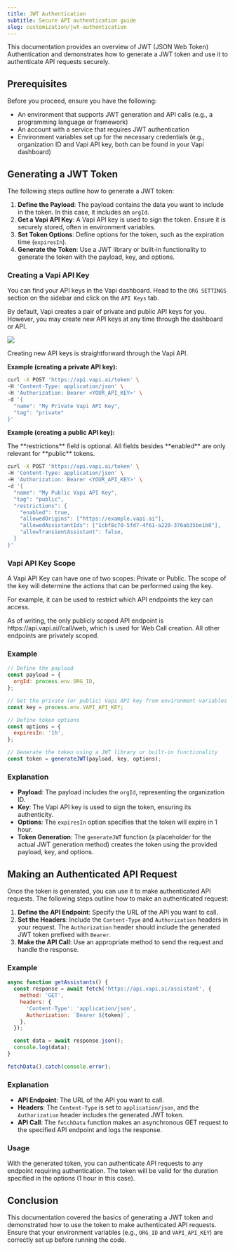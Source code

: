```yaml
---
title: JWT Authentication
subtitle: Secure API authentication guide
slug: customization/jwt-authentication
---
```


This documentation provides an overview of JWT (JSON Web Token) Authentication and demonstrates how to generate a JWT token and use it to authenticate API requests securely.

## Prerequisites

Before you proceed, ensure you have the following:

- An environment that supports JWT generation and API calls (e.g., a programming language or framework)
- An account with a service that requires JWT authentication
- Environment variables set up for the necessary credentials (e.g., organization ID and Vapi API key, both can be found in your Vapi dashboard)

## Generating a JWT Token

The following steps outline how to generate a JWT token:

1. **Define the Payload**: The payload contains the data you want to include in the token. In this case, it includes an `orgId`.
2. **Get a Vapi API Key**: A Vapi API key is used to sign the token. Ensure it is securely stored, often in environment variables.
3. **Set Token Options**: Define options for the token, such as the expiration time (`expiresIn`).
4. **Generate the Token**: Use a JWT library or built-in functionality to generate the token with the payload, key, and options.

### Creating a Vapi API Key

You can find your API keys in the Vapi dashboard. Head to the `ORG SETTINGS` section on the sidebar and click on the `API Keys` tab.

By default, Vapi creates a pair of private and public API keys for you. However, you may create new API keys at any time through the dashboard or API.

<Frame>
  <img src="../static/images/quickstart/dashboard/vapi-api-keys-tab.png" />
</Frame>

Creating new API keys is straightforward through the Vapi API.

**Example (creating a private API key):**

```bash
curl -X POST 'https://api.vapi.ai/token' \
-H 'Content-Type: application/json' \
-H 'Authorization: Bearer <YOUR_API_KEY>' \
-d '{
  "name": "My Private Vapi API Key",
  "tag": "private"
}'
```

**Example (creating a public API key):**

<Note>
  The **restrictions** field is optional. All fields besides **enabled** are only relevant for **public**  tokens.
</Note>

```bash
curl -X POST 'https://api.vapi.ai/token' \
-H 'Content-Type: application/json' \
-H 'Authorization: Bearer <YOUR_API_KEY>' \
-d '{
  "name": "My Public Vapi API Key",
  "tag": "public",
  "restrictions": {
    "enabled": true,
    "allowedOrigins": ["https://example.vapi.ai"],
    "allowedAssistantIds": ["1cbf8c70-5fd7-4f61-a220-376ab35be1b0"],
    "allowTransientAssistant": false,
  }
}'
```

### Vapi API Key Scope

A Vapi API Key can have one of two scopes: Private or Public. The scope of the key will determine the actions that can be performed using the key. 

For example, it can be used to restrict which API endpoints the key can access.

<Note>
  As of writing, the only publicly scoped API endpoint is https://api.vapi.ai//call/web, which is used for Web Call creation. All other endpoints are privately scoped.
</Note>

### Example

```js
// Define the payload
const payload = {
  orgId: process.env.ORG_ID,
};

// Get the private (or public) Vapi API key from environment variables
const key = process.env.VAPI_API_KEY;

// Define token options
const options = {
  expiresIn: '1h',
};

// Generate the token using a JWT library or built-in functionality
const token = generateJWT(payload, key, options);
```

### Explanation

- **Payload**: The payload includes the `orgId`, representing the organization ID.
- **Key**: The Vapi API key is used to sign the token, ensuring its authenticity.
- **Options**: The `expiresIn` option specifies that the token will expire in 1 hour.
- **Token Generation**: The `generateJWT` function (a placeholder for the actual JWT generation method) creates the token using the provided payload, key, and options.

## Making an Authenticated API Request

Once the token is generated, you can use it to make authenticated API requests. The following steps outline how to make an authenticated request:

1. **Define the API Endpoint**: Specify the URL of the API you want to call.
2. **Set the Headers**: Include the `Content-Type` and `Authorization` headers in your request. The `Authorization` header should include the generated JWT token prefixed with `Bearer`.
3. **Make the API Call**: Use an appropriate method to send the request and handle the response.

### Example

```js
async function getAssistants() {
  const response = await fetch('https://api.vapi.ai/assistant', {
    method: 'GET',
    headers: {
      'Content-Type': 'application/json',
      Authorization: `Bearer ${token}`,
    },
  });

  const data = await response.json();
  console.log(data);
}

fetchData().catch(console.error);

```

### Explanation

- **API Endpoint**: The URL of the API you want to call.
- **Headers**: The `Content-Type` is set to `application/json`, and the `Authorization` header includes the generated JWT token.
- **API Call**: The `fetchData` function makes an asynchronous GET request to the specified API endpoint and logs the response.

### Usage

With the generated token, you can authenticate API requests to any endpoint requiring authentication. The token will be valid for the duration specified in the options (1 hour in this case).

## Conclusion

This documentation covered the basics of generating a JWT token and demonstrated how to use the token to make authenticated API requests. Ensure that your environment variables (e.g., `ORG_ID` and ``VAPI_API_KEY``) are correctly set up before running the code.
